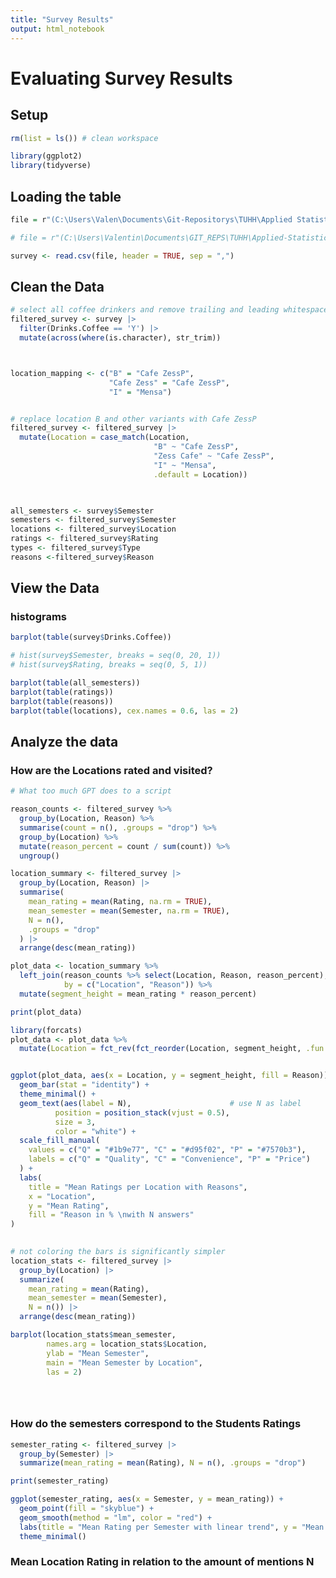 ```yaml
---
title: "Survey Results"
output: html_notebook
---
```


# Evaluating Survey Results
## Setup
```r
rm(list = ls()) # clean workspace

library(ggplot2)
library(tidyverse)
```


## Loading the table
```r
file = r"(C:\Users\Valen\Documents\Git-Repositorys\TUHH\Applied Statistics\week01\Week1_Survey_Results.csv)"

# file = r"(C:\Users\Valentin\Documents\GIT_REPS\TUHH\Applied-Statistics\week01\Week1_Survey_Results.csv)"

survey <- read.csv(file, header = TRUE, sep = ",")
```


## Clean the Data
```r
# select all coffee drinkers and remove trailing and leading whitespaces
filtered_survey <- survey |>
  filter(Drinks.Coffee == 'Y') |>
  mutate(across(where(is.character), str_trim))



location_mapping <- c("B" = "Cafe ZessP",
                      "Cafe Zess" = "Cafe ZessP",
                      "I" = "Mensa")


# replace location B and other variants with Cafe ZessP
filtered_survey <- filtered_survey |>
  mutate(Location = case_match(Location,
                                "B" ~ "Cafe ZessP",
                                "Zess Cafe" ~ "Cafe ZessP",
                                "I" ~ "Mensa",
                                .default = Location))
  


all_semesters <- survey$Semester
semesters <- filtered_survey$Semester
locations <- filtered_survey$Location 
ratings <- filtered_survey$Rating
types <- filtered_survey$Type
reasons <-filtered_survey$Reason

```


## View the Data
### histograms
```r
barplot(table(survey$Drinks.Coffee))

# hist(survey$Semester, breaks = seq(0, 20, 1))
# hist(survey$Rating, breaks = seq(0, 5, 1))

barplot(table(all_semesters))
barplot(table(ratings))
barplot(table(reasons))
barplot(table(locations), cex.names = 0.6, las = 2)
```
## Analyze the data
### How are the Locations rated and visited?
```r
# What too much GPT does to a script

reason_counts <- filtered_survey %>%
  group_by(Location, Reason) %>%
  summarise(count = n(), .groups = "drop") %>%
  group_by(Location) %>%
  mutate(reason_percent = count / sum(count)) %>%
  ungroup()

location_summary <- filtered_survey |>
  group_by(Location, Reason) |>
  summarise(
    mean_rating = mean(Rating, na.rm = TRUE),
    mean_semester = mean(Semester, na.rm = TRUE),
    N = n(),
    .groups = "drop"
  ) |>
  arrange(desc(mean_rating))

plot_data <- location_summary %>%
  left_join(reason_counts %>% select(Location, Reason, reason_percent),
            by = c("Location", "Reason")) %>%
  mutate(segment_height = mean_rating * reason_percent)

print(plot_data)

library(forcats)
plot_data <- plot_data %>%
  mutate(Location = fct_rev(fct_reorder(Location, segment_height, .fun = sum)))


ggplot(plot_data, aes(x = Location, y = segment_height, fill = Reason)) + 
  geom_bar(stat = "identity") + 
  theme_minimal() +
  geom_text(aes(label = N),                      # use N as label
          position = position_stack(vjust = 0.5),
          size = 3,
          color = "white") + 
  scale_fill_manual(
    values = c("Q" = "#1b9e77", "C" = "#d95f02", "P" = "#7570b3"),
    labels = c("Q" = "Quality", "C" = "Convenience", "P" = "Price")
  ) +
  labs(
    title = "Mean Ratings per Location with Reasons",
    x = "Location",
    y = "Mean Rating",
    fill = "Reason in % \nwith N answers"
)
  

# not coloring the bars is significantly simpler
location_stats <- filtered_survey |> 
  group_by(Location) |>
  summarize(
    mean_rating = mean(Rating),
    mean_semester = mean(Semester),
    N = n()) |>
  arrange(desc(mean_rating))

barplot(location_stats$mean_semester,
        names.arg = location_stats$Location,
        ylab = "Mean Semester",
        main = "Mean Semester by Location",
        las = 2)





```
### How do the semesters correspond to the Students Ratings
```r
semester_rating <- filtered_survey |>
  group_by(Semester) |>
  summarize(mean_rating = mean(Rating), N = n(), .groups = "drop")

print(semester_rating)

ggplot(semester_rating, aes(x = Semester, y = mean_rating)) +
  geom_point(fill = "skyblue") +
  geom_smooth(method = "lm", color = "red") +
  labs(title = "Mean Rating per Semester with linear trend", y = "Mean Rating", x = "Semester") +
  theme_minimal()
```
### Mean Location Rating in relation to the amount of mentions N
```r

```


